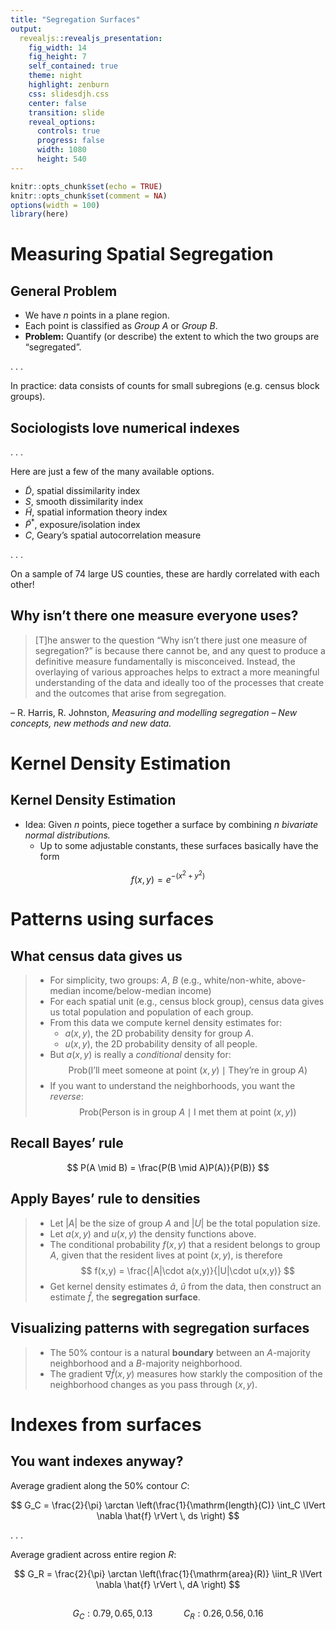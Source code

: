 ```yaml
---
title: "Segregation Surfaces"
output: 
  revealjs::revealjs_presentation:
    fig_width: 14 
    fig_height: 7
    self_contained: true
    theme: night
    highlight: zenburn
    css: slidesdjh.css
    center: false
    transition: slide
    reveal_options:
      controls: true
      progress: false
      width: 1080
      height: 540
---
```


```r
knitr::opts_chunk$set(echo = TRUE)
knitr::opts_chunk$set(comment = NA)
options(width = 100)
library(here)
```

# Measuring Spatial Segregation 

## General Problem

- We have $n$ points in a plane region.
- Each point is classified as *Group A* or *Group B*.
- **Problem:** Quantify (or describe) the extent to which the two groups are "segregated".

. . .

In practice: data consists of counts for small subregions (e.g. census block groups).

## Sociologists love numerical indexes

. . .

Here are just a few of the many available options.

- $\tilde{D}$, spatial dissimilarity index
- $S$, smooth dissimilarity index
- $\tilde{H}$, spatial information theory index
- $\tilde{P}^*$, exposure/isolation index
- $C$, Geary's spatial autocorrelation measure

. . .

On a sample of 74 large US counties, these are hardly correlated with each other!

## Why isn't there one measure everyone uses?

> [T]he answer to the question "Why isn’t there just one measure of segregation?" is because there cannot be, and any quest to produce a definitive measure fundamentally is misconceived. Instead, the overlaying of various approaches helps to extract a more meaningful understanding of the data and ideally too of the processes that create and the outcomes that arise from segregation.

-- R. Harris, R. Johnston, *Measuring and modelling segregation – New concepts, new methods and new data.*

# Kernel Density Estimation

## {data-background="images/checkerboard.png" data-background-size="contain"}

## {data-background="images/checsurftop.png" data-background-size="contain"}

## {data-background="images/checksurf.png" data-background-size="contain"}

## Kernel Density Estimation

- Idea: Given $n$ points, piece together a surface by combining $n$ *bivariate normal distributions.*
    - Up to some adjustable constants, these surfaces basically have the form

$$
f(x,y) = e^{-(x^2 + y^2)}
$$

## {data-background="images/bivnorm.png" data-background-size="contain"}

## {data-background="images/kde2dwiki.png" data-background-size="contain"}

# Patterns using surfaces

## What census data gives us

>- For simplicity, two groups: $A$, $B$ (e.g., white/non-white, above-median income/below-median income)
>- For each spatial unit (e.g., census block group), census data gives us total population and population of each group.
>- From this data we compute kernel density estimates for:
>   - $a(x,y)$, the 2D probability density for group $A$.
>   - $u(x,y)$, the 2D probability density of all people.
>- But $a(x,y)$ is really a *conditional* density for:
$$
\text{Prob}\left(\text{I'll meet someone at point } (x,y) \mid \text{They're in group } A  \right)
$$
>- If you want to understand the neighborhoods, you want the *reverse*:
$$
\text{Prob}\left(\text{Person is in group } A \mid \text{I met them at point } (x,y) \right)
$$

## Recall Bayes' rule

$$
P(A \mid B) = \frac{P(B \mid A)P(A)}{P(B)}
$$


## Apply Bayes' rule to densities

>- Let $|A|$ be the size of group $A$ and $|U|$ be the total population size. 
>- Let $a(x,y)$ and $u(x,y)$ the density functions above.
>- The conditional probability $f(x,y)$ that a resident belongs to group $A$, given that the resident lives at point $(x,y)$, is therefore
$$
f(x,y) = \frac{|A|\cdot a(x,y)}{|U|\cdot u(x,y)}
$$
>- Get kernel density estimates $\hat{a}$, $\hat{u}$ from the data, then construct an estimate $\hat{f}$, the **segregation surface**.

## {data-background="images/balt_chor.png" data-background-size="contain"}

## Visualizing patterns with segregation surfaces

>- The $50\%$ contour is a natural **boundary** between an $A$-majority neighborhood and a $B$-majority neighborhood.
>- The gradient $\nabla \hat{f}(x,y)$ measures how starkly the composition of the neighborhood changes as you pass through $(x,y)$.

## {data-background="images/smoothing.png" data-background-size="contain"}

## {data-background="images/chicagowest.png" data-background-size="contain"}

## {data-background="images/sanfran.png" data-background-size="contain"}

# Indexes from surfaces

## You want indexes anyway?

Average gradient along the $50\%$ contour $C$:

$$
G_C = \frac{2}{\pi} \arctan \left(\frac{1}{\mathrm{length}(C)} \int_C \lVert \nabla \hat{f} \rVert \, ds \right)
$$

. . .

Average gradient across entire region $R$:

$$
G_R = \frac{2}{\pi} \arctan \left(\frac{1}{\mathrm{area}(R)} \iint_R \lVert \nabla \hat{f} \rVert \, dA \right)
$$

## {data-background="images/index_compare.png" data-background-size="contain"}

## {data-background="images/checkerboard.png" data-background-size="contain"}

$$G_C: 0.79, 0.65, 0.13 \quad \quad \quad C_R: 0.26, 0.56, 0.16$$

## {data-background="images/cormatrix.png" data-background-size="contain"}
